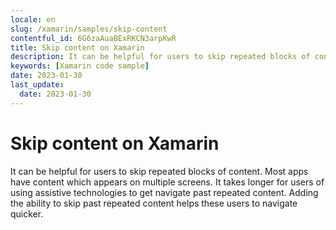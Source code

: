 ```yaml
---
locale: en
slug: /xamarin/samples/skip-content
contentful_id: 6G6zaAuaBExRKCN3arpKwR
title: Skip content on Xamarin
description: It can be helpful for users to skip repeated blocks of content.
keywords: [Xamarin code sample]
date: 2023-01-30
last_update:
  date: 2023-01-30
---
```


# Skip content on Xamarin

It can be helpful for users to skip repeated blocks of content. Most apps have content which appears on multiple screens. It takes longer for users of using assistive technologies to get navigate past repeated content. Adding the ability to skip past repeated content helps these users to navigate quicker.

<CodeSample id="screen-skip" locale="en" platform="xamarin"/>

